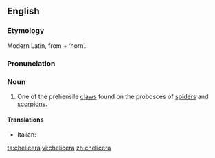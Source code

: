 ==English==
===Etymology===
Modern Latin, from {{AGr.}} '''{{polytonic|[[χηλή]]}}''' + '''{{polytonic|[[κέρας]]}}''' ‘horn’.

===Pronunciation===
{{IPA|/kəˈlɪsəɹə/}}

===Noun===
{{en-noun|chelicerae}}

# {{zoology}} One of the prehensile [[claws]] found on the probosces of [[spiders]] and [[scorpions]].

====Translations====
{{trans-top|chelicera}}
*Italian: {{t-|it|chelicero|m}}
{{trans-mid}}

{{trans-bottom}}

[[ta:chelicera]]
[[vi:chelicera]]
[[zh:chelicera]]